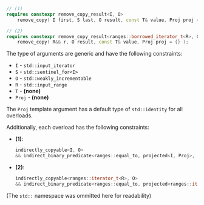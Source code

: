 ```cpp
// (1)
requires constexpr remove_copy_result<I, O>
    remove_copy( I first, S last, O result, const T& value, Proj proj = {} );

// (2)
requires constexpr remove_copy_result<ranges::borrowed_iterator_t<R>, O>
    remove_copy( R&& r, O result, const T& value, Proj proj = {} );
```

The type of arguments are generic and have the following constraints:
- `I` - `std::input_iterator`
- `S` - `std::sentinel_for<I>`
- `O` - `std::weakly_incrementable`
- `R` - `std::input_range`
- `T` - **(none)**
- `Proj` - **(none)**

The `Proj` template argument has a default type of `std::identity` for all overloads.

Additionally, each overload has the following constraints:
- **(1)**:
  ```cpp
  indirectly_copyable<I, O>
  && indirect_binary_predicate<ranges::equal_to, projected<I, Proj>, const T*>
  ```
- **(2)**:
  ```cpp
  indirectly_copyable<ranges::iterator_t<R>, O>
  && indirect_binary_predicate<ranges::equal_to, projected<ranges::iterator_t<R>, Proj>, const T*>
  ```

(The `std::` namespace was ommitted here for readability)
